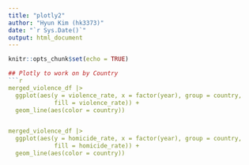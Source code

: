 ```yaml
---
title: "plotly2"
author: "Hyun Kim (hk3373)"
date: "`r Sys.Date()`"
output: html_document
---
```


```r
knitr::opts_chunk$set(echo = TRUE)
```


```r
## Plotly to work on by Country
```r
merged_violence_df |>
  ggplot(aes(y = violence_rate, x = factor(year), group = country, 
             fill = violence_rate)) +
  geom_line(aes(color = country))


merged_violence_df |>
  ggplot(aes(y = homicide_rate, x = factor(year), group = country, 
             fill = homicide_rate)) +
  geom_line(aes(color = country))
```


